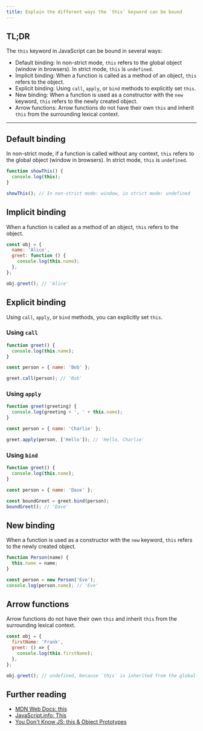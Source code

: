 ```yaml
---
title: Explain the different ways the `this` keyword can be bound
---
```


## TL;DR

The `this` keyword in JavaScript can be bound in several ways:

- Default binding: In non-strict mode, `this` refers to the global object (window in browsers). In strict mode, `this` is `undefined`.
- Implicit binding: When a function is called as a method of an object, `this` refers to the object.
- Explicit binding: Using `call`, `apply`, or `bind` methods to explicitly set `this`.
- New binding: When a function is used as a constructor with the `new` keyword, `this` refers to the newly created object.
- Arrow functions: Arrow functions do not have their own `this` and inherit `this` from the surrounding lexical context.

---

## Default binding

In non-strict mode, if a function is called without any context, `this` refers to the global object (window in browsers). In strict mode, `this` is `undefined`.

```js
function showThis() {
  console.log(this);
}

showThis(); // In non-strict mode: window, in strict mode: undefined
```

## Implicit binding

When a function is called as a method of an object, `this` refers to the object.

```js live
const obj = {
  name: 'Alice',
  greet: function () {
    console.log(this.name);
  },
};

obj.greet(); // 'Alice'
```

## Explicit binding

Using `call`, `apply`, or `bind` methods, you can explicitly set `this`.

### Using `call`

```js live
function greet() {
  console.log(this.name);
}

const person = { name: 'Bob' };

greet.call(person); // 'Bob'
```

### Using `apply`

```js live
function greet(greeting) {
  console.log(greeting + ', ' + this.name);
}

const person = { name: 'Charlie' };

greet.apply(person, ['Hello']); // 'Hello, Charlie'
```

### Using `bind`

```js live
function greet() {
  console.log(this.name);
}

const person = { name: 'Dave' };

const boundGreet = greet.bind(person);
boundGreet(); // 'Dave'
```

## New binding

When a function is used as a constructor with the `new` keyword, `this` refers to the newly created object.

```js live
function Person(name) {
  this.name = name;
}

const person = new Person('Eve');
console.log(person.name); // 'Eve'
```

## Arrow functions

Arrow functions do not have their own `this` and inherit `this` from the surrounding lexical context.

```js live
const obj = {
  firstName: 'Frank',
  greet: () => {
    console.log(this.firstName);
  },
};

obj.greet(); // undefined, because `this` is inherited from the global scope
```

## Further reading

- [MDN Web Docs: this](https://developer.mozilla.org/en-US/docs/Web/JavaScript/Reference/Operators/this)
- [JavaScript.info: This](https://javascript.info/this)
- [You Don't Know JS: this & Object Prototypes](https://github.com/getify/You-Dont-Know-JS/tree/2nd-ed/this%20%26%20object%20prototypes)
